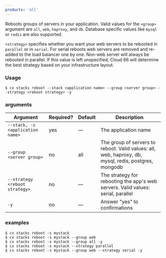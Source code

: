 ```yaml
---
products: 'all'
---
```


Reboots groups of servers in your application. Valid values for the `<group>` argument are `all`, `web`, `haproxy`, and `db`.  Database specific values like `mysql` or `redis` are also supported.

`<strategy>` specifies whether you want your web servers to be rebooted in `parallel` or in `serial`.  For serial reboots web servers are removed and re-added to the load balancer one by one. Non-web server will always be rebooted in parallel. If this value is left unspecified, Cloud 66 will determine the best strategy based on your infrastructure layout.

### Usage

```shell
$ cx stacks reboot --stack <application name> --group <server group> --strategy <reboot strategy> -y
```

### arguments

| Argument | Required? | Default | Description |
|  ---  |  ---  |  ---  |  ---  |
| `--stack, -s <application name>` | yes | — | The application name |
| `--group <server group>` | no | all | The group of servers to reboot. Valid values: all, web, haproxy, db, mysql, redis, postgres, mongodb |
| `--strategy <reboot strategy>` | no | — | The strategy for rebooting the app's web servers. Valid values: serial, parallel |
| `-y` | no | — | Answer "yes" to confirmations |

### examples

```shell
$ cx stacks reboot -s mystack
$ cx stacks reboot -s mystack --group web
$ cx stacks reboot -s mystack --group all -y
$ cx stacks reboot -s mystack --strategy parallel
$ cx stacks reboot -s mystack --group web --strategy serial -y
```

